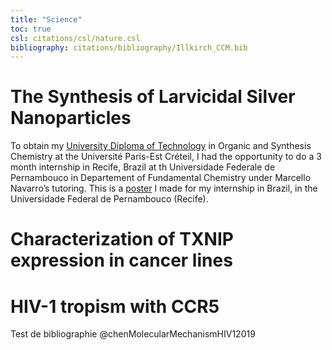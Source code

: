 ---
title: "Science"
toc: true
csl: citations/csl/nature.csl
bibliography: citations/bibliography/Illkirch_CCM.bib
---
# The Synthesis of Larvicidal Silver Nanoparticles
To obtain my [University Diploma of Technology](https://www.letudiant.fr/etudes/btsdut/des-dut-aux-but-le-point-sur-le-nouveau-bachelor-universitaire-de-technologie.html) in Organic and Synthesis Chemistry at the Université Paris-Est Créteil, I had the opportunity to do a 3 month internship in Recife, Brazil at th Universidade Federale de Pernambouco in Departement of Fundamental Chemistry under Marcello Navarro's tutoring. 
This is a [poster](https://martinbagar.github.io/documents/poster_stage-bresil.pdf) I made for my internship in Brazil, in the Universidade Federal de Pernambouco (Recife).


# Characterization of TXNIP expression in cancer lines

# HIV-1 tropism with CCR5
 
Test de bibliographie @chenMolecularMechanismHIV12019